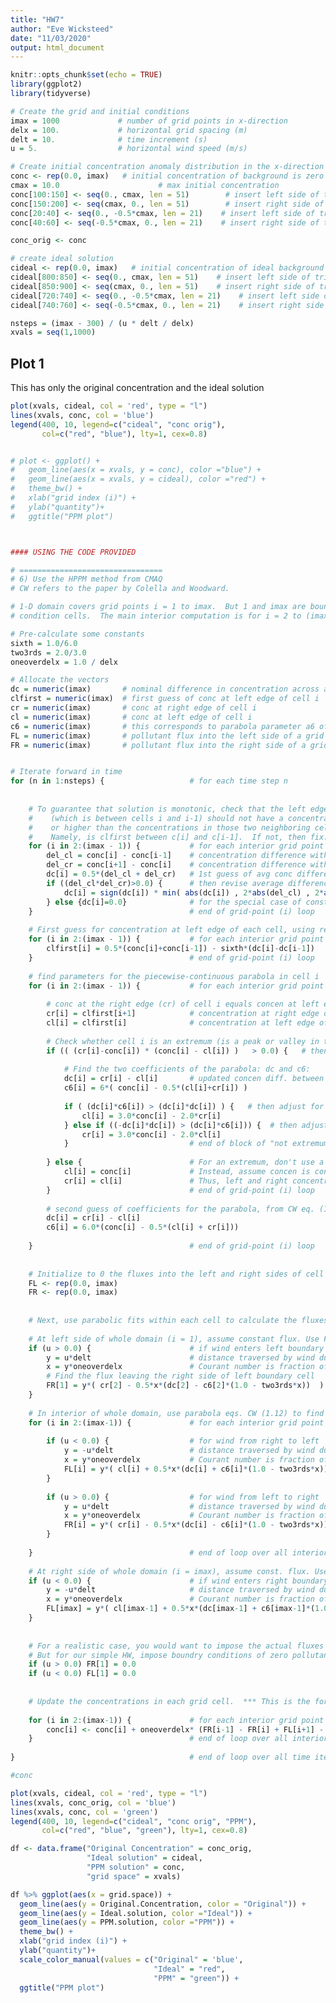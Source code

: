 ```yaml
---
title: "HW7"
author: "Eve Wicksteed"
date: "11/03/2020"
output: html_document
---
```


```r
knitr::opts_chunk$set(echo = TRUE)
library(ggplot2)
library(tidyverse)
```

```r
# Create the grid and initial conditions
imax = 1000             # number of grid points in x-direction
delx = 100.             # horizontal grid spacing (m)
delt = 10.              # time increment (s)
u = 5.                  # horizontal wind speed (m/s)
```

```r
# Create initial concentration anomaly distribution in the x-direction
conc <- rep(0.0, imax)   # initial concentration of background is zero
cmax = 10.0                      # max initial concentration
conc[100:150] <- seq(0., cmax, len = 51)        # insert left side of triangle
conc[150:200] <- seq(cmax, 0., len = 51)        # insert right side of triangle
conc[20:40] <- seq(0., -0.5*cmax, len = 21)    # insert left side of triangle
conc[40:60] <- seq(-0.5*cmax, 0., len = 21)    # insert right side of triangle

conc_orig <- conc
```


```r
# create ideal solution
cideal <- rep(0.0, imax)   # initial concentration of ideal background is zero
cideal[800:850] <- seq(0., cmax, len = 51)    # insert left side of triangle
cideal[850:900] <- seq(cmax, 0., len = 51)    # insert right side of triangle
cideal[720:740] <- seq(0., -0.5*cmax, len = 21)    # insert left side of triangle
cideal[740:760] <- seq(-0.5*cmax, 0., len = 21)    # insert right side of triangle
```


```r
nsteps = (imax - 300) / (u * delt / delx)
xvals = seq(1,1000)
```



## Plot 1 
This has only the original concentration and the ideal solution

```r

plot(xvals, cideal, col = 'red', type = "l")
lines(xvals, conc, col = 'blue')
legend(400, 10, legend=c("cideal", "conc orig"), 
       col=c("red", "blue"), lty=1, cex=0.8)


# plot <- ggplot() +
#   geom_line(aes(x = xvals, y = conc), color ="blue") +
#   geom_line(aes(x = xvals, y = cideal), color ="red") +
#   theme_bw() +
#   xlab("grid index (i)") +
#   ylab("quantity")+
#   ggtitle("PPM plot")




```

```r

#### USING THE CODE PROVIDED

# ================================
# 6) Use the HPPM method from CMAQ
# CW refers to the paper by Colella and Woodward.

# 1-D domain covers grid points i = 1 to imax.  But 1 and imax are boundary-
# condition cells.  The main interior computation is for i = 2 to (imax-1).

# Pre-calculate some constants
sixth = 1.0/6.0
two3rds = 2.0/3.0
oneoverdelx = 1.0 / delx

# Allocate the vectors
dc = numeric(imax)       # nominal difference in concentration across a cell
clfirst = numeric(imax)  # first guess of conc at left edge of cell i
cr = numeric(imax)       # conc at right edge of cell i
cl = numeric(imax)       # conc at left edge of cell i
c6 = numeric(imax)       # this corresponds to parabola parameter a6 of CW eq.(1.4)
FL = numeric(imax)       # pollutant flux into the left side of a grid cell
FR = numeric(imax)       # pollutant flux into the right side of a grid cell


# Iterate forward in time
for (n in 1:nsteps) {                   # for each time step n
    
    
    # To guarantee that solution is monotonic, check that the left edge of cell i 
    #    (which is between cells i and i-1) should not have a concentration lower  
    #    or higher than the concentrations in those two neighboring cells
    #    Namely, is clfirst between c[i] and c[i-1].  If not, then fix.
    for (i in 2:(imax - 1)) {           # for each interior grid point i
        del_cl = conc[i] - conc[i-1]    # concentration difference with cell at left
        del_cr = conc[i+1] - conc[i]    # concentration difference with cell at right
        dc[i] = 0.5*(del_cl + del_cr)   # 1st guess of avg conc difference across cell i
        if ((del_cl*del_cr)>0.0) {      # then revise average difference across cell i
            dc[i] = sign(dc[i]) * min( abs(dc[i]) , 2*abs(del_cl) , 2*abs(del_cr) ) 
        } else {dc[i]=0.0}              # for the special case of constant conc across cell
    }                                   # end of grid-point (i) loop
    
    # First guess for concentration at left edge of each cell, using revised dc value
    for (i in 2:(imax - 1)) {           # for each interior grid point i
        clfirst[i] = 0.5*(conc[i]+conc[i-1]) - sixth*(dc[i]-dc[i-1])  
    }                                   # end of grid-point (i) loop   
    
    # find parameters for the piecewise-continuous parabola in cell i
    for (i in 2:(imax - 1)) {           # for each interior grid point i
        
        # conc at the right edge (cr) of cell i equals concen at left edge of cell i+1
        cr[i] = clfirst[i+1]            # concentration at right edge of cell i
        cl[i] = clfirst[i]              # concentration at left edge of cell i
        
        # Check whether cell i is an extremum (is a peak or valley in the conc plot)
        if (( (cr[i]-conc[i]) * (conc[i] - cl[i]) )   > 0.0) {   # then not extremum
            
            # Find the two coefficients of the parabola: dc and c6:  
            dc[i] = cr[i] - cl[i]       # updated concen diff. between right and left edges
            c6[i] = 6*( conc[i] - 0.5*(cl[i]+cr[i]) )
            
            if ( (dc[i]*c6[i]) > (dc[i]*dc[i]) ) {   # then adjust for overshoot at left edge
                cl[i] = 3.0*conc[i] - 2.0*cr[i]
            } else if ((-dc[i]*dc[i]) > (dc[i]*c6[i])) {  # then adjust for overshoot at right
                cr[i] = 3.0*conc[i] - 2.0*cl[i]     
            }                           # end of block of "not extremum" calculations
            
        } else {                        # For an extremum, don't use a parabola.
            cl[i] = conc[i]             # Instead, assume concen is constant across the cell,
            cr[i] = cl[i]               # Thus, left and right concentrations equal average conc.
        }                               # end of grid-point (i) loop
        
        # second guess of coefficients for the parabola, from CW eq. (1.5)
        dc[i] = cr[i] - cl[i]       
        c6[i] = 6.0*(conc[i] - 0.5*(cl[i] + cr[i]))
        
    }                                   # end of grid-point (i) loop
    
    
    # Initialize to 0 the fluxes into the left and right sides of cell i
    FL <- rep(0.0, imax)
    FR <- rep(0.0, imax)
    
    
    # Next, use parabolic fits within each cell to calculate the fluxes betweeen cells
    
    # At left side of whole domain (i = 1), assume constant flux. Use FR[1] = FR[2]
    if (u > 0.0) {                      # if wind enters left boundary of domain
        y = u*delt                      # distance traversed by wind during delt
        x = y*oneoverdelx               # Courant number is fraction of grid cell traversed
        # Find the flux leaving the right side of left boundary cell
        FR[1] = y*( cr[2] - 0.5*x*(dc[2] - c6[2]*(1.0 - two3rds*x))  )    # parabolic in x
    }
    
    # In interior of whole domain, use parabola eqs. CW (1.12) to find the fluxes
    for (i in 2:(imax-1)) {             # for each interior grid point i
        
        if (u < 0.0) {                  # for wind from right to left
            y = -u*delt                 # distance traversed by wind during delt
            x = y*oneoverdelx           # Courant number is fraction of grid cell traversed
            FL[i] = y*( cl[i] + 0.5*x*(dc[i] + c6[i]*(1.0 - two3rds*x))  )   # parabolic in x
        }
        
        if (u > 0.0) {                  # for wind from left to right
            y = u*delt                  # distance traversed by wind during delt
            x = y*oneoverdelx           # Courant number is fraction of grid cell traversed
            FR[i] = y*( cr[i] - 0.5*x*(dc[i] - c6[i]*(1.0 - two3rds*x))  )   # parabolic in x
        }
        
    }                                   # end of loop over all interior grid cells
    
    # At right side of whole domain (i = imax), assume const. flux. Use FL[imax] = FL[imax-1]
    if (u < 0.0) {                      # if wind enters right boundary of domain
        y = -u*delt                     # distance traversed by wind during delt
        x = y*oneoverdelx               # Courant number is fraction of grid cell traversed
        FL[imax] = y*( cl[imax-1] + 0.5*x*(dc[imax-1] + c6[imax-1]*(1.0 - two3rds*x))  )
    }
    
    
    # For a realistic case, you would want to impose the actual fluxes at the boundaries.
    # But for our simple HW, impose boundry conditions of zero pollutant flux entering the domain.
    if (u > 0.0) FR[1] = 0.0
    if (u < 0.0) FL[1] = 0.0
    
    
    # Update the concentrations in each grid cell.  *** This is the forecast equation.***
    
    for (i in 2:(imax-1)) {             # for each interior grid point i
        conc[i] <- conc[i] + oneoverdelx* (FR[i-1] - FR[i] + FL[i+1] - FL[i])  # CW eq. 1.13
    }                                   # end of loop over all interior grid cells i
    
}                                       # end of loop over all time iterations n
```


```r
#conc

plot(xvals, cideal, col = 'red', type = "l")
lines(xvals, conc_orig, col = 'blue')
lines(xvals, conc, col = 'green')
legend(400, 10, legend=c("cideal", "conc orig", "PPM"), 
       col=c("red", "blue", "green"), lty=1, cex=0.8)
```
```r
df <- data.frame("Original Concentration" = conc_orig, 
                 "Ideal solution" = cideal, 
                 "PPM solution" = conc,
                 "grid space" = xvals)

```


```r

df %>% ggplot(aes(x = grid.space)) +
  geom_line(aes(y = Original.Concentration, color = "Original")) +
  geom_line(aes(y = Ideal.solution, color ="Ideal")) +
  geom_line(aes(y = PPM.solution, color ="PPM")) +
  theme_bw() +
  xlab("grid index (i)") +
  ylab("quantity")+
  scale_color_manual(values = c("Original" = 'blue', 
                                "Ideal" = "red", 
                                "PPM" = "green")) +
  ggtitle("PPM plot")


```




